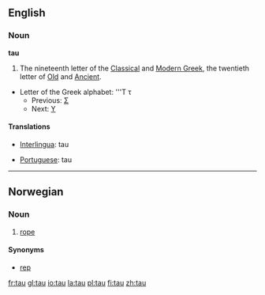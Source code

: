 ==English==

===Noun===
'''tau'''
# The nineteenth letter of the [[Classical Greek|Classical]] and [[Modern Greek]], the twentieth letter of [[Old Greek|Old]] and [[Ancient Greek|Ancient]].
*Letter of the Greek alphabet: '''&#932; &#964;
**Previous: [[sigma|&#931;]]
**Next: [[upsilon|&#933;]]

====Translations====
{{top}}
*[[Interlingua]]: tau
{{mid}}
*[[Portuguese]]: tau {{m}}
{{bottom}}

----
==Norwegian==
===Noun===
{{no-noun-n1}}
#[[rope]]
====Synonyms====
*[[rep]]

[[fr:tau]]
[[gl:tau]]
[[io:tau]]
[[la:tau]]
[[pl:tau]]
[[fi:tau]]
[[zh:tau]]